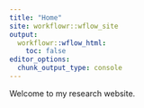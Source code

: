 ```yaml
---
title: "Home"
site: workflowr::wflow_site
output:
  workflowr::wflow_html:
    toc: false
editor_options:
  chunk_output_type: console
---
```


Welcome to my research website.

<!-- How to update this website:

# add file
wflow_open("analysis/first-analysis.Rmd")

# regenerate new website
wflow_build(files = c("analysis/license.Rmd", "analysis/index.Rmd", "analysis/computational-feasibility.Rmd", "analysis/about.Rmd"))

# check files
wflow_status()

# show website
wflow_view()

-->
